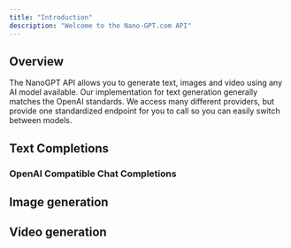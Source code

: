 ```yaml
---
title: "Introduction"
description: "Welcome to the Nano-GPT.com API"
---
```


## Overview

The NanoGPT API allows you to generate text, images and video using any AI model available. Our implementation for text generation generally matches the OpenAI standards. We access many different providers, but provide one standardized endpoint for you to call so you can easily switch between models.

## Text Completions

### OpenAI Compatible Chat Completions

## Image generation

## Video generation